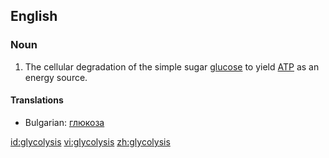 ==English==

===Noun===
{{en-noun|-}}

# {{biology}} The cellular degradation of the simple sugar [[glucose]] to yield [[ATP]] as an energy source.

====Translations====

*Bulgarian: [[глюкоза]] {{f}}

[[id:glycolysis]]
[[vi:glycolysis]]
[[zh:glycolysis]]